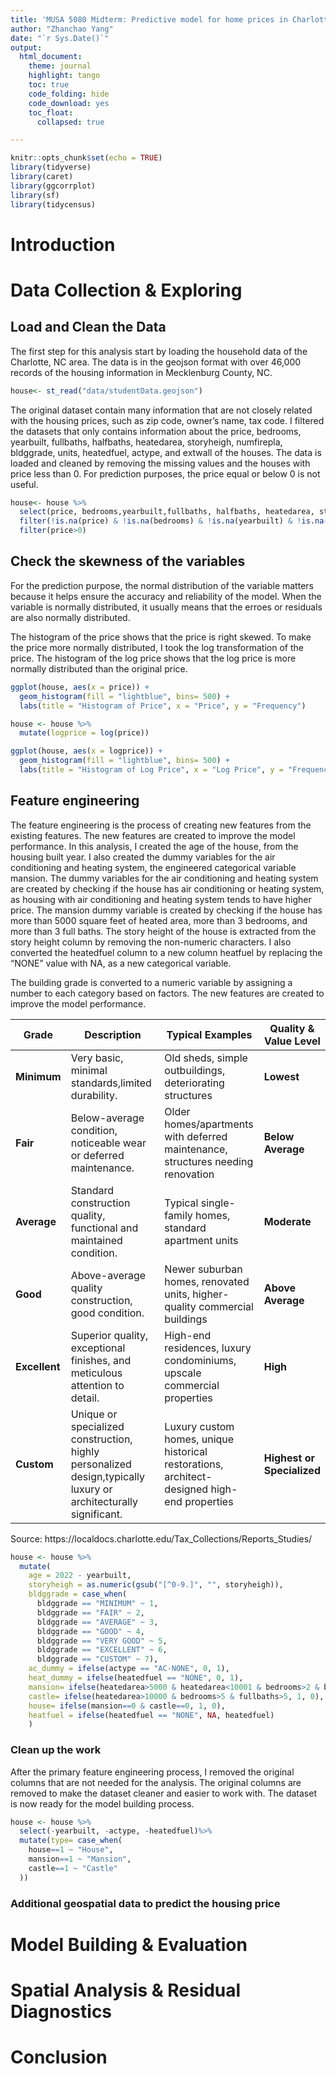 ```yaml
---
title: 'MUSA 5080 Midterm: Predictive model for home prices in Charlotte, NC'
author: "Zhanchao Yang"
date: "`r Sys.Date()`"
output:
  html_document:
    theme: journal
    highlight: tango
    toc: true
    code_folding: hide
    code_download: yes
    toc_float:
      collapsed: true

---
```


```r
knitr::opts_chunk$set(echo = TRUE)
library(tidyverse)
library(caret)
library(ggcorrplot)
library(sf)
library(tidycensus)
```


# Introduction

# Data Collection & Exploring

## Load and Clean the Data
The first step for this analysis start by loading the household data of the Charlotte, NC area. The data is in the geojson format with over 46,000 records of the housing information in Mecklenburg County, NC. 

```r
house<- st_read("data/studentData.geojson")
```
The original dataset contain many information that are not closely related with the housing prices, such as zip code, owner's name, tax code. I filtered the datasets that only contains information about the price, bedrooms, yearbuilt, fullbaths, halfbaths, heatedarea, storyheigh, numfirepla, bldggrade, units, heatedfuel, actype, and extwall of the houses. The data is loaded and cleaned by removing the missing values and the houses with price less than 0. For prediction purposes, the price equal or below 0 is not useful.

```r
house<- house %>%
  select(price, bedrooms,yearbuilt,fullbaths, halfbaths, heatedarea, storyheigh, numfirepla, bldggrade,units, heatedfuel, actype, extwall)  %>%
  filter(!is.na(price) & !is.na(bedrooms) & !is.na(yearbuilt) & !is.na(fullbaths) & !is.na(halfbaths) & !is.na(heatedarea) & !is.na(storyheigh) & !is.na(numfirepla) & !is.na(bldggrade) & !is.na(units) & !is.na(heatedfuel) & !is.na(actype) & !is.na(extwall))%>%
  filter(price>0)
```

## Check the skewness of the variables
For the prediction purpose, the normal distribution of the variable matters because it helps ensure the accuracy and reliability of the model. When the variable is normally distributed, it usually means that the erroes or residuals are also normally distributed. 

The histogram of the price shows that the price is right skewed. To make the price more normally distributed, I took the log transformation of the price. The histogram of the log price shows that the log price is more normally distributed than the original price.
```r
ggplot(house, aes(x = price)) +
  geom_histogram(fill = "lightblue", bins= 500) +
  labs(title = "Histogram of Price", x = "Price", y = "Frequency")
```
```r
house <- house %>%
  mutate(logprice = log(price))

ggplot(house, aes(x = logprice)) +
  geom_histogram(fill = "lightblue", bins= 500) +
  labs(title = "Histogram of Log Price", x = "Log Price", y = "Frequency")
```

## Feature engineering

The feature engineering is the process of creating new features from the existing features. The new features are created to improve the model performance. In this analysis, I created the age of the house, from the housing built year. I also created
the dummy variables for the air conditioning and heating system, the engineered categorical variable mansion. The dummy variables for the air conditioning and heating system are created by checking if the house has air conditioning or heating system, as housing with air conditioning and heating system tends to have higher price. The mansion dummy variable is created by checking if the house has more than 5000 square feet of heated area, more than 3 bedrooms, and more than 3 full baths. The story height of the house is extracted from the story height column by removing the non-numeric characters. I also converted the heatedfuel column to a new column heatfuel by replacing the "NONE" value with NA, as a new categorical variable.

The building grade is converted to a numeric variable by assigning a number to each category based on factors. The new features are created to improve the model performance.


| Grade        | Description                                                     | Typical Examples                                      | Quality & Value Level     |
|--------------|-----------------------------------------------------------------|-------------------------------------------------------|---------------------------|
| **Minimum**  | Very basic, minimal standards,limited durability. | Old sheds, simple outbuildings, deteriorating structures | **Lowest**                |
| **Fair**     | Below-average condition, noticeable wear or deferred maintenance. | Older homes/apartments with deferred maintenance, structures needing renovation | **Below Average**         |
| **Average**  | Standard construction quality, functional and maintained condition. | Typical single-family homes, standard apartment units | **Moderate**              |
| **Good**     | Above-average quality construction, good condition. | Newer suburban homes, renovated units, higher-quality commercial buildings | **Above Average**         |
| **Excellent**| Superior quality, exceptional finishes, and meticulous attention to detail. | High-end residences, luxury condominiums, upscale commercial properties | **High**                  |
| **Custom**   | Unique or specialized construction, highly personalized design,typically luxury or architecturally significant. | Luxury custom homes, unique historical restorations, architect-designed high-end properties | **Highest or Specialized** |

Source: https://localdocs.charlotte.edu/Tax_Collections/Reports_Studies/


```r
house <- house %>%
  mutate(
    age = 2022 - yearbuilt,
    storyheigh = as.numeric(gsub("[^0-9.]", "", storyheigh)),
    bldggrade = case_when(
      bldggrade == "MINIMUM" ~ 1,
      bldggrade == "FAIR" ~ 2,
      bldggrade == "AVERAGE" ~ 3,
      bldggrade == "GOOD" ~ 4,
      bldggrade == "VERY GOOD" ~ 5,
      bldggrade == "EXCELLENT" ~ 6,
      bldggrade == "CUSTOM" ~ 7),
    ac_dummy = ifelse(actype == "AC-NONE", 0, 1),
    heat_dummy = ifelse(heatedfuel == "NONE", 0, 1),
    mansion= ifelse(heatedarea>5000 & heatedarea<10001 & bedrooms>2 & bedrooms<6 & fullbaths>2, 1, 0),
    castle= ifelse(heatedarea>10000 & bedrooms>5 & fullbaths>5, 1, 0),
    house= ifelse(mansion==0 & castle==0, 1, 0),
    heatfuel = ifelse(heatedfuel == "NONE", NA, heatedfuel)
    )
```

### Clean up the work

After the primary feature engineering process, I removed the original columns that are not needed for the analysis. The original columns are removed to make the dataset cleaner and easier to work with. The dataset is now ready for the model building process.

```r
house <- house %>%
  select(-yearbuilt, -actype, -heatedfuel)%>%
  mutate(type= case_when(
    house==1 ~ "House",
    mansion==1 ~ "Mansion",
    castle==1 ~ "Castle"
  ))
```


### Additional geospatial data to predict the housing price



# Model Building & Evaluation

# Spatial Analysis & Residual Diagnostics

# Conclusion
